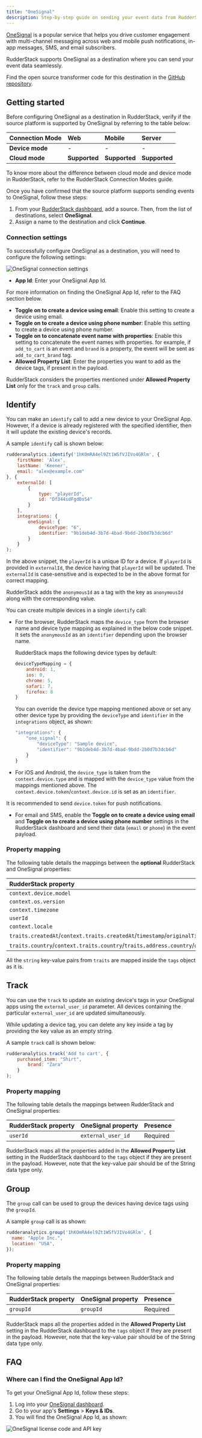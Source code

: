 ```yaml
---
title: "OneSignal"
description: Step-by-step guide on sending your event data from RudderStack to OneSignal.
---
```


[OneSignal](https://onesignal.com/) is a popular service that helps you drive customer engagement with multi-channel messaging across web and mobile push notifications, in-app messages, SMS, and email subscribers.

RudderStack supports OneSignal as a destination where you can send your event data seamlessly.

<div class="infoBlock">
Find the open source transformer code for this destination in the <a href="https://github.com/rudderlabs/rudder-transformer/blob/master/v0/destinations/">GitHub repository</a>.
</div>

## Getting started

Before configuring OneSignal as a destination in RudderStack, verify if the source platform is supported by OneSignal by referring to the table below:

| **Connection Mode** | **Web** | **Mobile** | **Server** |
| :--- | :--- | :--- | :--- |
| **Device mode** | - | - | - |
| **Cloud mode** | **Supported**  | **Supported** | **Supported** |

<div class="infoBlock">
To know more about the difference between cloud mode and device mode in RudderStack, refer to the <Link to="/destinations/rudderstack-connection-modes/">RudderStack Connection Modes</Link> guide.
</div>

Once you have confirmed that the source platform supports sending events to OneSignal, follow these steps:

1. From your [RudderStack dashboard](https://app.rudderstack.com/), add a source. Then, from the list of destinations, select **OneSignal**.
2. Assign a name to the destination and click **Continue**.

### Connection settings

To successfully configure OneSignal as a destination, you will need to configure the following settings:

<img src="../../assets/event-stream-destinations/onesignal-connection-settings.png" alt="OneSignal connection settings"/>

- **App Id**: Enter your OneSignal App Id.

<div class="infoBlock">
For more information on finding the OneSignal App Id, refer to the <Link to="#faq">FAQ</Link> section below.
</div>

- **Toggle on to create a device using email**: Enable this setting to create a device using email.
- **Toggle on to create a device using phone number**: Enable this setting to create a device using phone number.
- **Toggle on to concatenate event name with properties**: Enable this setting to concatenate the event names with properties. for example, if `add_to_cart` is an event and `brand` is a property, the event will be sent as `add_to_cart_brand` tag.
- **Allowed Property List**: Enter the properties you want to add as the device <Link to="https://documentation.onesignal.com/docs/add-user-data-tags">tags</Link>, if present in the payload. 

<div class="warningBlock">
RudderStack considers the properties mentioned under <strong>Allowed Property List</strong> only for the <code class="inline-code">track</code> and <code class="inline-code">group</code> calls.
</div>


## Identify 

You can make an <Link to="/event-spec/standard-events/identify">`identify`</Link> call to add a new device to your OneSignal App. However, if a device is already registered with the specified identifier, then it will update the existing device's records.

A sample `identify` call is shown below: 

```javascript
rudderanalytics.identify('1hKOmRA4el9Zt1WSfVJIVo4GRlm', {
    firstName: 'Alex',
    lastName: 'Keener',
    email: "alex@example.com"
}, {
    externalId: [
        {
            type: "playerId",
            id: "Df344sdFgdDsS4"
        }
    ],
    integrations: {
        oneSignal: {
            deviceType: "6",
            identifier: "9b1deb4d-3b7d-4bad-9bdd-2b0d7b3dcb6d"
        }
    }
);
```

In the above snippet, the `playerId` is a unique ID for a device. If `playerId` is provided in `externalId`, the device having that `playerId` will be updated. The `externalId` is case-sensitive and is expected to be in the above format for correct mapping.

<div class="infoBlock">
RudderStack adds the <code class="inline-code">anonymousId</code> as a tag with the key as <code class="inline-code">anonymousId</code> along with the corresponding value.
</div>

You can create multiple devices in a single `identify` call:
- For the browser, RudderStack maps the `device_type` from the browser name and device type mapping as explained in the below code snippet. It sets the `anonymousId` as an `identifier` depending upon the browser name. 

    RudderStack maps the following device types by default:

    ```javascript
    deviceTypeMapping = {
        android: 1,
        ios: 0,
        chrome: 5,
        safari: 7,
        firefox: 8
    }
    ```

    You can override the device type mapping mentioned above or set any other device type by providing the `deviceType` and `identifier` in the `integrations` object, as shown:

    ```javascript
    "integrations": {
        "one_signal": {
            "deviceType": "Sample device",
            "identifier": "9b1deb4d-3b7d-4bad-9bdd-2b0d7b3dcb6d"
        }
    }
    ```

- For iOS and Android, the `device_type` is taken from the `context.device.type` and is mapped with the `device_type` value from the mappings mentioned above. The `context.device.token`/`context.device.id` is set as an `identifier`. 

<div class="infoBlock">
 It is recommended to send <code class="inline-code">device.token</code> for push notifications.
</div>

- For email and SMS, enable the **Toggle on to create a device using email** and **Toggle on to create a device using phone number** settings in the RudderStack dashboard and send their data (`email` or `phone`) in the event payload.


### Property mapping

The following table details the mappings between the **optional** RudderStack and OneSignal properties:

| RudderStack property | OneSignal property |
| :-------| :--------| 
| `context.device.model`  | `device_model` | 
| `context.os.version` | `device_os` | 
| `context.timezone` | `timezone` | 
| `userId` | `external_user_id` | 
| `context.locale` | `language` |
| `traits.createdAt`/`context.traits.createdAt`/`timestamp`/`originalTimestamp` | `created_at`/`last_active` | 
| `traits.country`/`context.traits.country`/`traits.address.country`/`context.traits.address.country` | `country` | 

<div class="infoBlock">
All the <code class="inline-code">string</code> key-value pairs from <code class="inline-code">traits</code> are mapped inside the <code class="inline-code">tags</code> object as it is.
</div>

## Track

You can use the <Link to="/event-spec/standard-events/track">`track`</Link> to update an existing device's tags in your OneSignal apps using the `external_user_id` parameter. All devices containing the particular `external_user_id` are updated simultaneously.

While updating a device tag, you can delete any key inside a tag by providing the key value as an empty string.

A sample `track` call is shown below:

```javascript
rudderanalytics.track('Add to cart', {
    purchased_item: "Shirt",
		brand: "Zara"
	}
);
```

### Property mapping

The following table details the mappings between RudderStack and OneSignal properties:

| RudderStack property | OneSignal property | Presence | 
| :-------| :--------| :------|
| `userId`  | `external_user_id` | Required | 

<div class="infoBlock">
RudderStack maps all the properties added in the <strong>Allowed Property List</strong> setting in the RudderStack dashboard to the <code class="inline-code">tags</code> object if they are present in the payload. However, note that the key-value pair should be of the String data type only.
</div>

## Group

The <Link to="/event-spec/standard-events/group">`group`</Link> call can be used to group the devices having device tags using  the `groupId`.

A sample `group` call is as shown:

```javascript
rudderanalytics.group('1hKOmRA4el9Zt1WSfVJIVo4GRlm', {
  name: "Apple Inc.",
  location: "USA",
});
```

### Property mapping

The following table details the mappings between RudderStack and OneSignal properties:

| RudderStack property | OneSignal property | Presence | 
| :-------| :--------| :------|
| `groupId` | `groupId` | Required | 

<div class="infoBlock">
RudderStack maps all the properties added in the <strong>Allowed Property List</strong> setting in the RudderStack dashboard to the <code class="inline-code">tags</code> object if they are present in the payload. However, note that the key-value pair should be of the String data type only.
</div>

## FAQ

### Where can I find the OneSignal App Id?

To get your OneSignal App Id, follow these steps:

1. Log into your [OneSignal dashboard](https://dashboard.OneSignal.com/).
2. Go to your app's **Settings** > **Keys & IDs**.
3. You will find the OneSignal App Id, as shown:

<img src="../../assets/event-stream-destinations/onesignal-app-id.png" alt="OneSignal license code and API key" />
